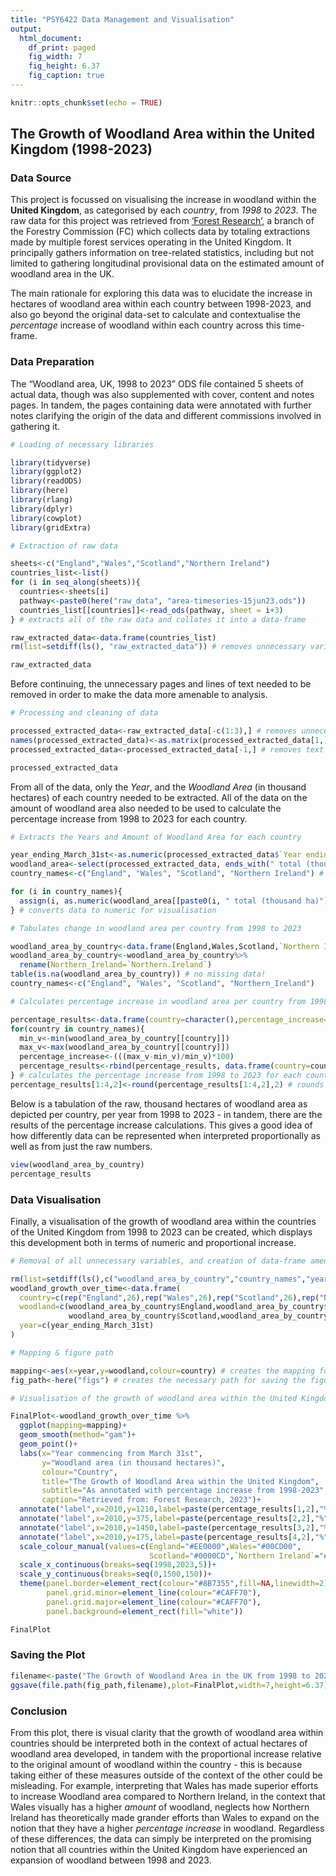 ```yaml
---
title: "PSY6422 Data Management and Visualisation"
output:
  html_document:
    df_print: paged
    fig_width: 7
    fig_height: 6.37
    fig_caption: true
---
```


```r
knitr::opts_chunk$set(echo = TRUE)
```


## The Growth of Woodland Area within the United Kingdom (1998-2023)

### Data Source

This project is focussed on visualising the increase in woodland within the **United Kingdom**, as categorised by each *country*, from *1998* to *2023*. The raw data for this project was retrieved from ['Forest Research'](https://www.forestresearch.gov.uk/tools-and-resources/statistics/data-downloads/), a branch of the Forestry Commission (FC) which collects data by totaling extractions made by multiple forest services operating in the United Kingdom. It principally gathers information on tree-related statistics, including but not limited to gathering longitudinal provisional data on the estimated amount of woodland area in the UK.

The main rationale for exploring this data was to elucidate the increase in hectares of woodland area within each country between 1998-2023, and also go beyond the original data-set to calculate and contextualise the *percentage* increase of woodland within each country across this time-frame.




### Data Preparation

The “Woodland area, UK, 1998 to 2023” ODS file contained 5 sheets of actual data, though was also supplemented with cover, content and notes pages. In tandem, the pages containing data were annotated with further notes clarifying the origin of the data and different commissions involved in gathering it. 

	
```r
# Loading of necessary libraries

library(tidyverse)
library(ggplot2)
library(readODS)
library(here)
library(rlang)
library(dplyr)
library(cowplot)
library(gridExtra)

# Extraction of raw data

sheets<-c("England","Wales","Scotland","Northern Ireland")
countries_list<-list()
for (i in seq_along(sheets)){
  countries<-sheets[i]
  pathway<-paste0(here("raw_data", "area-timeseries-15jun23.ods"))
  countries_list[[countries]]<-read_ods(pathway, sheet = i+3)
} # extracts all of the raw data and collates it into a data-frame

raw_extracted_data<-data.frame(countries_list)
rm(list=setdiff(ls(), "raw_extracted_data")) # removes unnecessary variables to clean environment

raw_extracted_data
```



Before continuing, the unnecessary pages and lines of text needed to be removed in order to make the data more amenable to analysis.

```r
# Processing and cleaning of data

processed_extracted_data<-raw_extracted_data[-c(1:3),] # removes unnecessary text
names(processed_extracted_data)<-as.matrix(processed_extracted_data[1,]) # labels each column by their original titles
processed_extracted_data<-processed_extracted_data[-1,] # removes text names from the data

processed_extracted_data
```





From all of the data, only the *Year*, and the *Woodland Area* (in thousand hectares) of each country needed to be extracted. All of the data on the amount of woodland area also needed to be used to calculate the percentage increase from 1998 to 2023 for each country.

```r
# Extracts the Years and Amount of Woodland Area for each country

year_ending_March_31st<-as.numeric(processed_extracted_data$`Year ending 31 March`) # The Year
woodland_area<-select(processed_extracted_data, ends_with(" total (thousand ha)")) # Amount of Woodland Area
country_names<-c("England", "Wales", "Scotland", "Northern Ireland") # Country Names

for (i in country_names){
  assign(i, as.numeric(woodland_area[[paste0(i, " total (thousand ha)")]])) 
} # converts data to numeric for visualisation

# Tabulates change in woodland area per country from 1998 to 2023

woodland_area_by_country<-data.frame(England,Wales,Scotland,`Northern Ireland`)
woodland_area_by_country<-woodland_area_by_country%>%
  rename(Northern_Ireland=`Northern.Ireland`)
table(is.na(woodland_area_by_country)) # no missing data!
country_names<-c("England", "Wales", "Scotland", "Northern_Ireland")

# Calculates percentage increase in woodland area per country from 1998 to 2023

percentage_results<-data.frame(country=character(),percentage_increase=numeric(),stringsAsFactors=FALSE)
for(country in country_names){
  min_v<-min(woodland_area_by_country[[country]])
  max_v<-max(woodland_area_by_country[[country]])
  percentage_increase<-(((max_v-min_v)/min_v)*100)
  percentage_results<-rbind(percentage_results, data.frame(country=country,percentage_increase=percentage_increase))
} # calculates the percentage increase from 1998 to 2023 for each country
percentage_results[1:4,2]<-round(percentage_results[1:4,2],2) # rounds the data to 2 decimal places
```




Below is a tabulation of the raw, thousand hectares of woodland area as depicted per country, per year from 1998 to 2023 - in tandem, there are the results of the percentage increase calculations. This gives a good idea of how differently data can be represented when interpreted proportionally as well as from just the raw numbers.

```r
view(woodland_area_by_country)
percentage_results
```



### Data Visualisation

Finally, a visualisation of the growth of woodland area within the countries of the United Kingdom from 1998 to 2023 can be created, which displays this development both in terms of numeric and proportional increase.

```r
# Removal of all unnecessary variables, and creation of data-frame amenable to the upcoming visualisation

rm(list=setdiff(ls(),c("woodland_area_by_country","country_names","year_ending_March_31st", "plot","percentage_results")))
woodland_growth_over_time<-data.frame(
  country=c(rep("England",26),rep("Wales",26),rep("Scotland",26),rep("Northern Ireland",26)),
  woodland=c(woodland_area_by_country$England,woodland_area_by_country$Wales,
             woodland_area_by_country$Scotland,woodland_area_by_country$Northern_Ireland),
  year=c(year_ending_March_31st)
)

# Mapping & figure path

mapping<-aes(x=year,y=woodland,colour=country) # creates the mapping for the visualisation
fig_path<-here("figs") # creates the necessary path for saving the figure

# Visualisation of the growth of woodland area within the United Kingdom, from 1998 to 2023

FinalPlot<-woodland_growth_over_time %>%
  ggplot(mapping=mapping)+
  geom_smooth(method="gam")+
  geom_point()+
  labs(x="Year commencing from March 31st",
       y="Woodland area (in thousand hectares)",
       colour="Country",
       title="The Growth of Woodland Area within the United Kingdom",
       subtitle="As annotated with percentage increase from 1998-2023",
       caption="Retrieved from: Forest Research, 2023")+
  annotate("label",x=2010,y=1210,label=paste(percentage_results[1,2],"%"),colour="#EE0000",size=3,fontface="bold")+
  annotate("label",x=2010,y=375,label=paste(percentage_results[2,2],"%"),colour="#00CD00",size=3,fontface="bold")+
  annotate("label",x=2010,y=1450,label=paste(percentage_results[3,2],"%"),colour="#0000CD",size=3,fontface="bold")+
  annotate("label",x=2010,y=175,label=paste(percentage_results[4,2],"%"),colour="#FFA500",size=3,fontface="bold")+
  scale_colour_manual(values=c(England="#EE0000",Wales="#00CD00",
                               Scotland="#0000CD",`Northern Ireland`="#FFA500"))+
  scale_x_continuous(breaks=seq(1998,2023,5))+
  scale_y_continuous(breaks=seq(0,1500,150))+
  theme(panel.border=element_rect(colour="#8B7355",fill=NA,linewidth=2),
        panel.grid.minor=element_line(colour="#CAFF70"),
        panel.grid.major=element_line(colour="#CAFF70"),
        panel.background=element_rect(fill="white"))

FinalPlot
```

### Saving the Plot

```r
filename<-paste("The Growth of Woodland Area in the UK from 1998 to 2023.png",sep="")
ggsave(file.path(fig_path,filename),plot=FinalPlot,width=7,height=6.37)
```

### Conclusion

From this plot, there is visual clarity that the growth of woodland area within countries should be interpreted both in the context of actual hectares of woodland area developed, in tandem with the proportional increase relative to the original amount of woodland within the country - this is because taking either of these measures outside of the context of the other could be misleading. For example, interpreting that Wales has made superior efforts to increase Woodland area compared to Northern Ireland, in the context that Wales visually has a higher *amount* of woodland, neglects how Northern Ireland has theoretically made grander efforts than Wales to expand on the notion that they have a higher *percentage increase* in woodland. Regardless of these differences, the data can simply be interpreted on the promising notion that all countries within the United Kingdom have experienced an expansion of woodland between 1998 and 2023.



